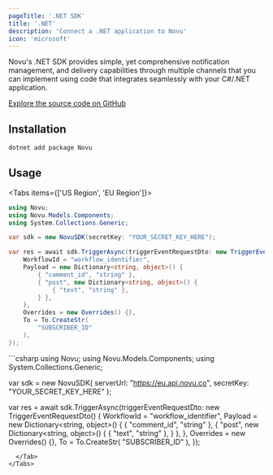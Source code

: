 ```yaml
---
pageTitle: '.NET SDK'
title: '.NET'
description: 'Connect a .NET application to Novu'
icon: 'microsoft'
---
```


Novu's .NET SDK provides simple, yet comprehensive notification management, and delivery capabilities through multiple channels that you can implement using code that integrates seamlessly with your C#/.NET application.

[Explore the source code on GitHub](https://github.com/novuhq/novu-csharp)

## Installation

```csharp
dotnet add package Novu
```

## Usage

<Tabs items={['US Region', 'EU Region']}>
  <Tab value="US Region">
```csharp
using Novu;
using Novu.Models.Components;
using System.Collections.Generic;

var sdk = new NovuSDK(secretKey: "YOUR_SECRET_KEY_HERE");

var res = await sdk.TriggerAsync(triggerEventRequestDto: new TriggerEventRequestDto() {
    WorkflowId = "workflow_identifier",
    Payload = new Dictionary<string, object>() {
        { "comment_id", "string" },
        { "post", new Dictionary<string, object>() {
            { "text", "string" },
        } },
    },
    Overrides = new Overrides() {},
    To = To.CreateStr(
        "SUBSCRIBER_ID"
    ),
});
```
  </Tab>
  <Tab value="EU Region">
```csharp
using Novu;
using Novu.Models.Components;
using System.Collections.Generic;

var sdk = new NovuSDK(
    serverUrl: "https://eu.api.novu.co",
    secretKey: "YOUR_SECRET_KEY_HERE"
);

var res = await sdk.TriggerAsync(triggerEventRequestDto: new TriggerEventRequestDto() {
    WorkflowId = "workflow_identifier",
    Payload = new Dictionary<string, object>() {
        { "comment_id", "string" },
        { "post", new Dictionary<string, object>() {
            { "text", "string" },
        } },
    },
    Overrides = new Overrides() {},
    To = To.CreateStr(
        "SUBSCRIBER_ID"
    ),
});
```
  </Tab>
</Tabs>

